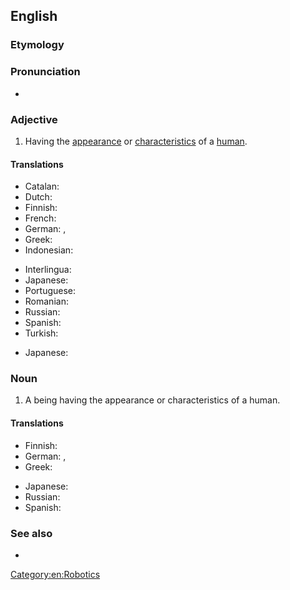 ==English==
{{wikipedia}}

===Etymology===
{{suffix|human|oid|lang=en}}

===Pronunciation===
* {{IPA|/ˈhjuːmənɔɪd/|lang=en}}

===Adjective===
{{en-adj}}

# Having the [[appearance]] or [[characteristics]] of a [[human]].

====Translations====
{{trans-top|having the appearance or characteristics of a human}}
* Catalan: {{t+|ca|humanoide}}
* Dutch: {{t|nl|humanoïde}}
* Finnish: {{t+|fi|ihmismäinen}}
* French: {{t+|fr|humanoïde}}
* German: {{t+|de|menschenähnlich}}, {{t+|de|humanoid}}
* Greek: {{t+|el|ανθρωποειδής}}
* Indonesian: {{t|id|humanoid}}
{{trans-mid}}
* Interlingua: {{t|ia|humanoide}}
* Japanese: {{t|ja|人型|tr=ひとがたの, hitogata no|alt=人型の|sc=Jpan}}
* Portuguese: {{t|pt|humanoide}}
* Romanian: {{t+|ro|umanoid}}
* Russian: {{t+|ru|человекоподо́бный}}
* Spanish: {{t|es|humanoide}}
* Turkish: {{t+|tr|insansı}}
{{trans-bottom}}

{{checktrans-top}}
* Japanese: {{t-check|ja|擬人化|tr=ぎじんか, gijinka}}
{{trans-mid}}
{{trans-bottom}}

===Noun===
{{en-noun}}

# A being having the appearance or characteristics of a human.

====Translations====
{{trans-top|a being having the appearance or characteristics of a human}}
* Finnish: {{t+|fi|humanoidi}}
* German: {{t|de|Humanoid|m}}, {{t|de|Humanoide|m}}
* Greek: {{t|el|ανθρωποειδές|n}}
{{trans-mid}}
* Japanese: {{t|ja|ヒューマノイド|tr=hyūmanoido|sc=Jpan}}
* Russian: {{t+|ru|гумано́ид|m}}
* Spanish: {{t|es|humanoide|m}}
{{trans-bottom}}

===See also===
* {{l|en|anthropoid}}

[[Category:en:Robotics]]